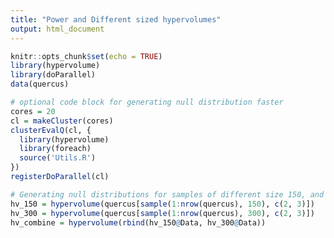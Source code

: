 ```yaml
---
title: "Power and Different sized hypervolumes"
output: html_document
---
```


```r
knitr::opts_chunk$set(echo = TRUE)
library(hypervolume)
library(doParallel)
data(quercus)
```

```r
# optional code block for generating null distribution faster
cores = 20
cl = makeCluster(cores)
clusterEvalQ(cl, {
  library(hypervolume)
  library(foreach)
  source('Utils.R')
})
registerDoParallel(cl)
```

```r
# Generating null distributions for samples of different size 150, and 300
hv_150 = hypervolume(quercus[sample(1:nrow(quercus), 150), c(2, 3)])
hv_300 = hypervolume(quercus[sample(1:nrow(quercus), 300), c(2, 3)])
hv_combine = hypervolume(rbind(hv_150@Data, hv_300@Data))
```

```r

```

